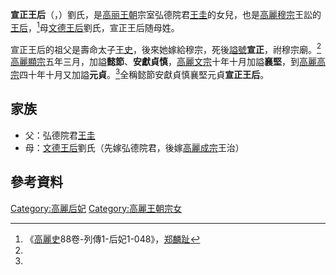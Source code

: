 '''宣正王后'''（{{lang|ko|선정왕후}}，{{bd|?||?|catIdx=Y}}）劉氏，是[[高丽王朝|高丽王朝]]宗室弘德院君[[王圭|王圭]]的女兒，也是[[高麗穆宗|高麗穆宗]]王訟的[[王后|王后]]，<ref name= "gls">《[[高麗史|高麗史]]88卷-列傳1-后妃1-048》，[[郑麟趾|郑麟趾]]</ref>母[[文德王后|文德王后]]劉氏，宣正王后随母姓。

宣正王后的祖父是壽命太子[[壽命太子|王史]]，後來她嫁給穆宗，死後[[謚號|謚號]]'''宣正'''，祔穆宗廟。<ref name= "gls" />[[高麗顯宗|高麗顯宗]]五年三月，加謚'''懿節'''、'''安獻貞慎'''，[[高麗文宗|高麗文宗]]十年十月加謚'''襄堅'''，到[[高麗高宗|高麗高宗]]四十年十月又加謚'''元貞'''。<ref name= "gls" />全稱懿節安獻貞慎襄堅元貞'''宣正王后'''。

== 家族 ==
* 父：弘德院君[[王圭|王圭]]
* 母：[[文德王后|文德王后]]劉氏（先嫁弘德院君，後嫁[[高麗成宗|高麗成宗]]王治）

== 參考資料 ==
<div class="references-small">
<references></references>
</div>

{{高麗王后}}

[[Category:高麗后妃|Category:高麗后妃]]
[[Category:高麗王朝宗女|Category:高麗王朝宗女]]